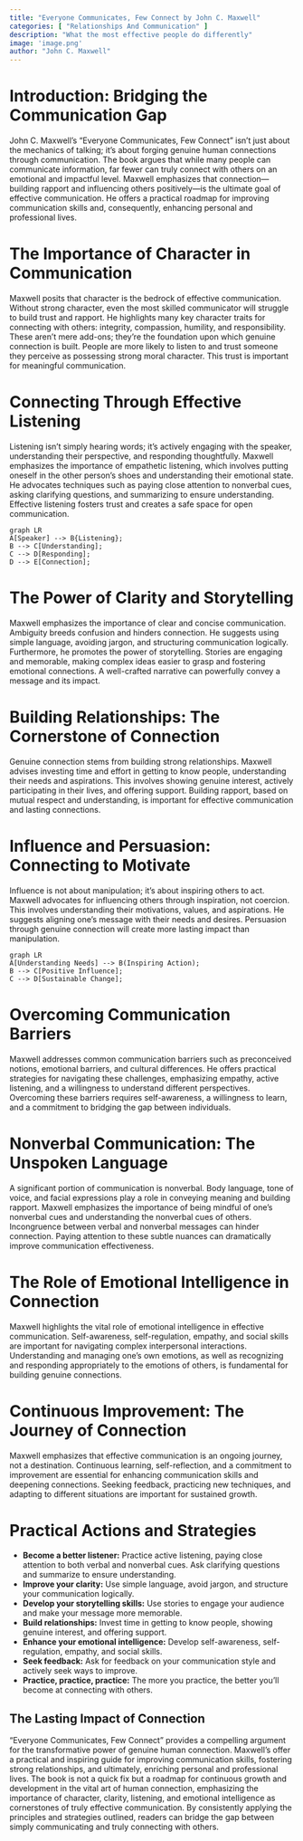 ```yaml
---
title: "Everyone Communicates, Few Connect by John C. Maxwell"
categories: [ "Relationships And Communication" ]
description: "What the most effective people do differently"
image: 'image.png'
author: "John C. Maxwell"
---
```

# Introduction: Bridging the Communication Gap

John C. Maxwell's "Everyone Communicates, Few Connect" isn't just about the mechanics of talking; it's about forging genuine human connections through communication.  The book argues that while many people can communicate information, far fewer can truly connect with others on an emotional and impactful level.  Maxwell emphasizes that connection—building rapport and influencing others positively—is the ultimate goal of effective communication.  He offers a practical roadmap for improving communication skills and, consequently, enhancing personal and professional lives.


# The Importance of Character in Communication

Maxwell posits that character is the bedrock of effective communication.  Without strong character, even the most skilled communicator will struggle to build trust and rapport.  He highlights many key character traits for connecting with others: integrity, compassion, humility, and responsibility. These aren't mere add-ons; they're the foundation upon which genuine connection is built. People are more likely to listen to and trust someone they perceive as possessing strong moral character. This trust is important for meaningful communication.


# Connecting Through Effective Listening

Listening isn't simply hearing words; it's actively engaging with the speaker, understanding their perspective, and responding thoughtfully. Maxwell emphasizes the importance of empathetic listening, which involves putting oneself in the other person's shoes and understanding their emotional state. He advocates techniques such as paying close attention to nonverbal cues, asking clarifying questions, and summarizing to ensure understanding. Effective listening fosters trust and creates a safe space for open communication.


```mermaid
graph LR
A[Speaker] --> B{Listening};
B --> C[Understanding];
C --> D[Responding];
D --> E[Connection];
```

# The Power of Clarity and Storytelling

Maxwell emphasizes the importance of clear and concise communication. Ambiguity breeds confusion and hinders connection. He suggests using simple language, avoiding jargon, and structuring communication logically. Furthermore, he promotes the power of storytelling. Stories are engaging and memorable, making complex ideas easier to grasp and fostering emotional connections. A well-crafted narrative can powerfully convey a message and its impact.


# Building Relationships: The Cornerstone of Connection

Genuine connection stems from building strong relationships.  Maxwell advises investing time and effort in getting to know people, understanding their needs and aspirations.  This involves showing genuine interest, actively participating in their lives, and offering support.  Building rapport, based on mutual respect and understanding, is important for effective communication and lasting connections.


# Influence and Persuasion: Connecting to Motivate

Influence is not about manipulation; it's about inspiring others to act.  Maxwell advocates for influencing others through inspiration, not coercion.  This involves understanding their motivations, values, and aspirations.  He suggests aligning one's message with their needs and desires.  Persuasion through genuine connection will create more lasting impact than manipulation.


```mermaid
graph LR
A[Understanding Needs] --> B(Inspiring Action);
B --> C[Positive Influence];
C --> D[Sustainable Change];
```

# Overcoming Communication Barriers

Maxwell addresses common communication barriers such as preconceived notions, emotional barriers, and cultural differences.  He offers practical strategies for navigating these challenges, emphasizing empathy, active listening, and a willingness to understand different perspectives. Overcoming these barriers requires self-awareness, a willingness to learn, and a commitment to bridging the gap between individuals.


# Nonverbal Communication: The Unspoken Language

A significant portion of communication is nonverbal. Body language, tone of voice, and facial expressions play a role in conveying meaning and building rapport. Maxwell emphasizes the importance of being mindful of one's nonverbal cues and understanding the nonverbal cues of others. Incongruence between verbal and nonverbal messages can hinder connection. Paying attention to these subtle nuances can dramatically improve communication effectiveness.


# The Role of Emotional Intelligence in Connection

Maxwell highlights the vital role of emotional intelligence in effective communication. Self-awareness, self-regulation, empathy, and social skills are important for navigating complex interpersonal interactions. Understanding and managing one's own emotions, as well as recognizing and responding appropriately to the emotions of others, is fundamental for building genuine connections.


# Continuous Improvement: The Journey of Connection

Maxwell emphasizes that effective communication is an ongoing journey, not a destination. Continuous learning, self-reflection, and a commitment to improvement are essential for enhancing communication skills and deepening connections. Seeking feedback, practicing new techniques, and adapting to different situations are important for sustained growth.


# Practical Actions and Strategies

* **Become a better listener:** Practice active listening, paying close attention to both verbal and nonverbal cues. Ask clarifying questions and summarize to ensure understanding.
* **Improve your clarity:** Use simple language, avoid jargon, and structure your communication logically.
* **Develop your storytelling skills:** Use stories to engage your audience and make your message more memorable.
* **Build relationships:** Invest time in getting to know people, showing genuine interest, and offering support.
* **Enhance your emotional intelligence:** Develop self-awareness, self-regulation, empathy, and social skills.
* **Seek feedback:** Ask for feedback on your communication style and actively seek ways to improve.
* **Practice, practice, practice:** The more you practice, the better you'll become at connecting with others.


##  The Lasting Impact of Connection

"Everyone Communicates, Few Connect" provides a compelling argument for the transformative power of genuine human connection. Maxwell's offer a practical and inspiring guide for improving communication skills, fostering strong relationships, and ultimately, enriching personal and professional lives. The book is not a quick fix but a roadmap for continuous growth and development in the vital art of human connection, emphasizing the importance of character, clarity, listening, and emotional intelligence as cornerstones of truly effective communication. By consistently applying the principles and strategies outlined, readers can bridge the gap between simply communicating and truly connecting with others.

